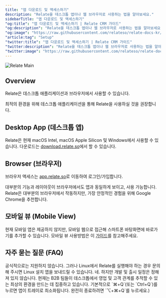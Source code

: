 ```yaml
---
title: "앱 다운로드 및 액세스하기"
description: "Relate을 데스크톱 앱이나 웹 브라우저로 사용하는 법을 알아보세요."
sidebarTitle: "앱 다운로드 및 액세스하기"
"og:title": "앱 다운로드 및 액세스하기 | Relate CRM 가이드"
"og:description": "Relate을 데스크톱 앱이나 웹 브라우저로 사용하는 법을 알아보세요."
"og:image": "https://raw.githubusercontent.com/relateso/relate-docs-kr/main/docs/images/relate-app.png"
"article:tag": "Setup"
"twitter:title": "앱 다운로드 및 액세스하기 | Relate CRM 가이드"
"twitter:description": "Relate을 데스크톱 앱이나 웹 브라우저로 사용하는 법을 알아보세요."
"twitter:image": "https://raw.githubusercontent.com/relateso/relate-docs-kr/main/docs/images/relate-app.png"
---
```

![Relate Main](/images/relate-app.png)

## Overview
Relate은 데스크톱 애플리케이션과 브라우저에서 사용할 수 있습니다.

최적의 환경을 위해 데스크톱 애플리케이션을 통해 Relate을 사용하실 것을 권장합니다.

## Desktop App (데스크톱 앱)
Relate은 현재 macOS Intel, macOS Apple Silicon 및 Windows에서 사용할 수 있습니다. 다운로드는 [download.relate.so](https://download.relate.so)에서 할 수 있습니다.

## Browser (브라우저)
브라우저 액세스는 [app.relate.so](https://app.relate.so)로 이동하여 로그인/가입합니다.

대부분의 기능과 레이아웃이 브라우저에서도 앱과 동일하게 보이고, 사용 가능합니다. Relate은 대부분의 브라우저에서 작동하지만, 가장 안정적인 경험을 위해 Google Chrome을 추천합니다.

## 모바일 뷰 (Mobile View)
현재 모바일 앱은 제공하지 않지만, 모바일 웹으로 접근해 스마트폰 바탕화면에 바로가기를 추가할 수 있습니다. 모바일 뷰 사용방법은 이 [가이드](/setup/mobile-view)를 참고해주세요.



## 자주 묻는 질문 (FAQ)

<AccordionGroup>
  <Accordion title="Linux를 지원하나요?">
    공식적으로는 지원하지 않습니다. 그러나 Linux에서 Relate를 실행해야 하는 경우 문의해 주시면 Linux 설치 앱을 보내드릴 수 있습니다.
  </Accordion>
  <Accordion title="모바일/테이블 앱을 개발할 예정인가요?">
    네. 하지만 개발 및 출시 일정은 정해져 있지 않습니다. 현재는 B2B 팀들이 데스크톱에서 영업 및 고객 관계를 추적할 수 있는 최상의 환경을 만드는 데 집중하고 있습니다.
  </Accordion>
  <Accordion title="Relate를 종료하려면 어떻게 하나요?">
    기본적으로 `⌘+Q`(또는 `Ctrl+Q`)를 누르면 앱이 트레이로 최소화됩니다. 완전히 종료하려면 `⌥+⌘+Q`를 누르세요.)
  </Accordion>
</AccordionGroup>
